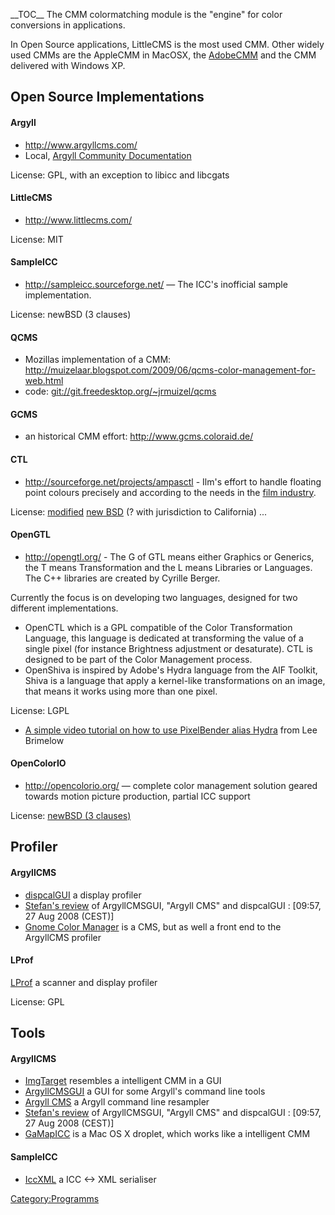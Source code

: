 __TOC__
The CMM colormatching module is the "engine" for color conversions in applications.

In Open Source applications, LittleCMS is the most used CMM. Other widely used CMMs are the AppleCMM in MacOSX, the [http://labs.adobe.com/downloads/cmm.html AdobeCMM] and the CMM delivered with Windows XP.

== Open Source Implementations ==

==== Argyll ====
* http://www.argyllcms.com/
* Local, [[Argyll Community Documentation]]
License: GPL, with an exception to libicc and libcgats

==== LittleCMS ====
* http://www.littlecms.com/

License: MIT

==== SampleICC ====
* http://sampleicc.sourceforge.net/ — The ICC's inofficial sample implementation.

License: newBSD (3 clauses)

==== QCMS ====
* Mozillas implementation of a CMM: http://muizelaar.blogspot.com/2009/06/qcms-color-management-for-web.html
* code: git://git.freedesktop.org/~jrmuizel/qcms

==== GCMS ====
* an historical CMM effort: http://www.gcms.coloraid.de/

==== CTL ====
*http://sourceforge.net/projects/ampasctl - Ilm's effort to handle floating point colours precisely and according to the needs in the [http://www.oscars.org/council/ctl.html film industry].

License: [http://savannah.gnu.org/task/?6171 modified] [http://www.opensource.org/licenses/bsd-license.php new BSD] (? with jurisdiction to California)
...

==== OpenGTL ====
* http://opengtl.org/ - The G of GTL means either Graphics or Generics, the T means Transformation and the L means Libraries or Languages. The C++ libraries are created by Cyrille Berger.

Currently the focus is on developing two languages, designed for two different implementations.
* OpenCTL which is a GPL compatible of the Color Transformation Language, this language is dedicated at transforming the value of a single pixel (for instance Brightness adjustment or desaturate). CTL is designed to be part of the Color Management process.
* OpenShiva is inspired by Adobe's Hydra language from the AIF Toolkit, Shiva is a language that apply a kernel-like transformations on an image, that means it works using more than one pixel.

License: LGPL

* [http://www.gotoandlearn.com/play?id=83 A simple video tutorial on how to use PixelBender alias Hydra] from Lee Brimelow

==== OpenColorIO ====
* http://opencolorio.org/ — complete color management solution geared towards motion picture production, partial ICC support

License: [http://opencolorio.org/License.html newBSD (3 clauses)]

== Profiler ==
==== ArgyllCMS ====
* [http://hoech.net/dispcalGUI/ dispcalGUI] a display profiler
* [http://colorhacks.blogspot.com/ Stefan's review] of ArgyllCMSGUI, "Argyll CMS" and dispcalGUI : [09:57, 27 Aug 2008 (CEST)]
* [http://live.gnome.org/GnomeColorManager Gnome Color Manager] is a CMS, but as well a front end to the ArgyllCMS profiler


==== LProf ====
[http://lprof.sourceforge.net/ LProf] a scanner and display profiler

License: GPL

== Tools ==
==== ArgyllCMS ====
* [http://www.blackfiveimaging.co.uk/index.php?article=02Software%2F02ImgTarget ImgTarget] resembles a intelligent CMM in a GUI
* [http://www.digifab.com/ArgyllCMSGUI/ ArgyllCMSGUI] a GUI for some Argyll's command line tools
* [http://x3.ntf.uni-lj.si/~gojc/ArgyllCMS_GUI/ Argyll CMS] a Argyll command line resampler
* [http://colorhacks.blogspot.com/ Stefan's review] of ArgyllCMSGUI, "Argyll CMS" and dispcalGUI : [09:57, 27 Aug 2008 (CEST)]
* [http://digitalproof.info/gamapicc/ GaMapICC] is a Mac OS X droplet, which works like a intelligent CMM

==== SampleICC ====
* [http://iccxml.sf.net IccXML] a ICC <-> XML serialiser

[[Category:Programms]]